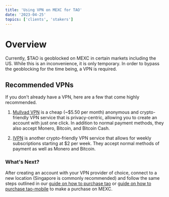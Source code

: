 ```yaml
---
title: 'Using VPN on MEXC for TAO'
date: '2023-04-25'
topics: ['clients', 'stakers']
---
```



# Overview

Currently, $TAO is geoblocked on MEXC in certain markets including the US. While this is an inconvenience, it is only temporary. In order to bypass the geoblocking for the time being, a VPN is required.


## Recommended VPNs

If you don't already have a VPN, here are a few that come highly recommended.
1. [Mullvad VPN](https://mullvad.net/en]) is a cheap (~$5.50 per month) anonymous and crypto-friendly VPN service that is privacy-centric, allowing you to create an account with just one click. In addition to normal payment methods, they also accept Monero, Bitcoin, and Bitcoin Cash.
  
2. [IVPN](https://www.ivpn.net/) is another crypto-friendly VPN service that allows for weekly subscriptions starting at $2 per week. They accept normal methods of payment as well as Monero and Bitcoin.

### What's Next?

After creating an account with your VPN provider of choice, connect to a new location (Singapore is commonly recommended) and follow the same steps outlined in our [guide on how to purchase tao](https://northtensor.ai/docs/purchase-tao) or [guide on how to purchase tao-mobile](https://northtensor.ai/docs/purchase-tao-mobile) to make a purchase on MEXC.